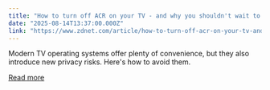 ```yaml
---
title: "How to turn off ACR on your TV - and why you shouldn't wait to do it"
date: "2025-08-14T13:37:00.000Z"
link: "https://www.zdnet.com/article/how-to-turn-off-acr-on-your-tv-and-why-you-shouldnt-wait-to-do-it/"
---
```


Modern TV operating systems offer plenty of convenience, but they also introduce new privacy risks. Here's how to avoid them.

[Read more](https://www.zdnet.com/article/how-to-turn-off-acr-on-your-tv-and-why-you-shouldnt-wait-to-do-it/)
